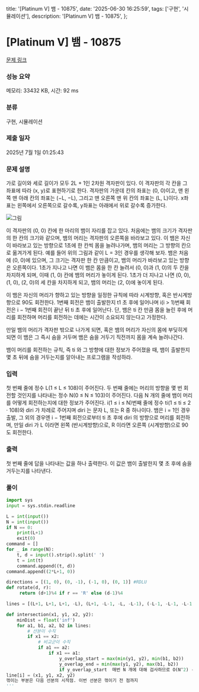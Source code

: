   title: '[Platinum V] 뱀 - 10875',
  date: '2025-06-30 16:25:59',
  tags: ['구현', '시뮬레이션'],
  description: '[Platinum V] 뱀 - 10875',
};

# [Platinum V] 뱀 - 10875 

[문제 링크](https://www.acmicpc.net/problem/10875) 

### 성능 요약

메모리: 33432 KB, 시간: 92 ms

### 분류

구현, 시뮬레이션

### 제출 일자

2025년 7월 1일 01:25:43

### 문제 설명

가로 길이와 세로 길이가 모두 2L + 1인 2차원 격자판이 있다. 이 격자판의 각 칸을 그 좌표에 따라 (x, y)로 표현하기로 한다. 격자판의 가운데 칸의 좌표는 (0, 0)이고, 맨 왼쪽 맨 아래 칸의 좌표는 (−L, −L), 그리고 맨 오른쪽 맨 위 칸의 좌표는 (L, L)이다. x좌표는 왼쪽에서 오른쪽으로 갈수록, y좌표는 아래에서 위로 갈수록 증가한다.

![그림](https://onlinejudgeimages.s3-ap-northeast-1.amazonaws.com/problem/10875/snake_start.png)

이 격자판의 (0, 0) 칸에 한 마리의 뱀이 자리를 잡고 있다. 처음에는 뱀의 크기가 격자판의 한 칸의 크기와 같으며, 뱀의 머리는 격자판의 오른쪽을 바라보고 있다. 이 뱀은 자신이 바라보고 있는 방향으로 1초에 한 칸씩 몸을 늘려나가며, 뱀의 머리는 그 방향의 칸으로 옮겨가게 된다. 예를 들어 위의 그림과 같이 L = 3인 경우를 생각해 보자. 뱀은 처음에 (0, 0)에 있으며, 그 크기는 격자판 한 칸 만큼이고, 뱀의 머리가 바라보고 있는 방향은 오른쪽이다. 1초가 지나고 나면 이 뱀은 몸을 한 칸 늘려서 (0, 0)과 (1, 0)의 두 칸을 차지하게 되며, 이때 (1, 0) 칸에 뱀의 머리가 놓이게 된다. 1초가 더 지나고 나면 (0, 0), (1, 0), (2, 0)의 세 칸을 차지하게 되고, 뱀의 머리는 (2, 0)에 놓이게 된다.

이 뱀은 자신의 머리가 향하고 있는 방향을 일정한 규칙에 따라 시계방향, 혹은 반시계방향으로 90도 회전한다. 1번째 회전은 뱀이 출발한지 t1 초 후에 일어나며 i(i > 1)번째 회전은 i − 1번째 회전이 끝난 뒤 ti 초 후에 일어난다. 단, 뱀은 ti 칸 만큼 몸을 늘린 후에 머리를 회전하며 머리를 회전하는 데에는 시간이 소요되지 않는다고 가정한다.

만일 뱀의 머리가 격자판 밖으로 나가게 되면, 혹은 뱀의 머리가 자신의 몸에 부딪히게 되면 이 뱀은 그 즉시 숨을 거두며 뱀은 숨을 거두기 직전까지 몸을 계속 늘려나간다.

뱀이 머리를 회전하는 규칙, 즉 ti 와 그 방향에 대한 정보가 주어졌을 때, 뱀이 출발한지 몇 초 뒤에 숨을 거두는지를 알아내는 프로그램을 작성하라.

### 입력 

 첫 번째 줄에 정수 L(1 ≤ L ≤ 108)이 주어진다. 두 번째 줄에는 머리의 방향을 몇 번 회전할 것인지를 나타내는 정수 N(0 ≤ N ≤ 103)이 주어진다. 다음 N 개의 줄에 뱀이 머리를 어떻게 회전하는지에 대한 정보가 주어진다. i(1 ≤ i ≤ N)번째 줄에 정수 ti(1 ≤ ti ≤ 2 · 108)와 diri 가 차례로 주어지며 diri 는 문자 L, 또는 R 중 하나이다. 뱀은 i = 1인 경우 출발, 그 외의 경우엔 i − 1번째 회전으로부터 ti 초 후에 diri 의 방향으로 머리를 회전하며, 만일 diri 가 L 이라면 왼쪽 (반시계방향)으로, R 이라면 오른쪽 (시계방향)으로 90도 회전한다.

### 출력 

 첫 번째 줄에 답을 나타내는 값을 하나 출력한다. 이 값은 뱀이 출발한지 몇 초 후에 숨을 거두는지를 나타낸다.

### 풀이
```python
import sys
input = sys.stdin.readline

L = int(input())
N = int(input())
if N == 0:
    print(L+1)
    exit(0)
command = []
for _ in range(N):
    t, d = input().strip().split(' ')
    t = int(t)
    command.append((t, d))
command.append((2*L+1, 0))

directions = [(1, 0), (0, -1), (-1, 0), (0, 1)] #RDLU
def rotate(d, r):
     return (d+1)%4 if r == 'R' else (d-1)%4

lines = [(L+1, L+1, L+1, -L), (L+1, -L-1, -L, -L-1), (-L-1, -L-1, -L-1, L), (-L-1, L+1, L, L+1)]

def intersection(x1, y1, x2, y2):
    minDist = float('inf')
    for a1, b1, a2, b2 in lines:
        # 선분이 수직
        if x1 == x2:
            # 비교군이 수직
            if a1 == a2:
                if x1 == a1:
                    y_overlap_start = max(min(y1, y2), min(b1, b2))
                    y_overlap_end = min(max(y1, y2), max(b1, b2))
                    if y_overlap_start  매번 N 개에 대해 검사하므로 O(N^2) -> 1000^2
line[i] = (x1, y1, x2, y2)
꺾이는 부분은 다음 선분의 시작점. 이번 선분은 꺾이기 전 점까지
'''
```
